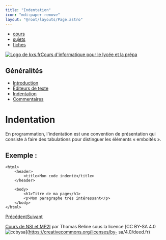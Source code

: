 ```yaml
---
title: "Indentation"
icon: "mdi:paper-remove"
layout: "@root/layouts/Page.astro"
---
```


  * [cours](https://kxs.fr/cours/)
  * [sujets](https://kxs.fr/sujets/)
  * [fiches](https://kxs.fr/fiches/)

[![Logo de kxs.fr](/img/logo.svg)](https://kxs.fr/)[Cours d'informatique pour
le lycée et la prépa](https://kxs.fr/cours/)

## Généralités

  * [Introduction](.)
  * [Éditeurs de texte](editeurs)
  * [Indentation](indentation)
  * [Commentaires](commentaires)

# Indentation

En programmation, l'indentation est une convention de présentation qui
consiste à faire des tabulations pour distinguer les éléments « emboités ».

## Exemple :

    
    
    <html>
    	<header>
    		<title>Mon code indenté</title>
    	</header>
    
    	<body>
    		<h1>Titre de ma page</h1>
    		<p>Mon paragraphe très intéressant</p>
    	</body>
    </html>

[Précédent](editeurs)[Suivant](commentaires)

[Cours de NSI et MP2I](https://kxs.fr/cours/) par Thomas Beline sous la
licence [CC BY-SA 4.0
![ccbysa](/img/ccbysa.svg)](https://creativecommons.org/licenses/by-
sa/4.0/deed.fr)

